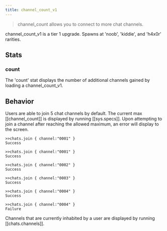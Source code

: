 ```yaml
---
title: channel_count_v1
---
```


> channel_count allows you to connect to more chat channels.

channel_count_v1 is a tier 1 upgrade. Spawns at 'noob', 'kiddie', and 'h4x0r' rarities.

## Stats

### count

The 'count' stat displays the number of additional channels gained by loading a channel_count_v1.

## Behavior

Users are able to join 5 chat channels by default. The current max [[channel_count]] is displayed by running [[sys.specs]]. Upon attempting to join a channel after reaching the allowed maximum, an error will display to the screen.

```
>>chats.join { channel:"0001" }
Success

>>chats.join { channel:"0001" }
Success

>>chats.join { channel:"0002" }
Success

>>chats.join { channel:"0003" }
Success

>>chats.join { channel:"0004" }
Success

>>chats.join { channel:"0004" }
Failure
```

Channels that are currently inhabited by a user are displayed by running [[chats.channels]].
